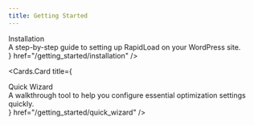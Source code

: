 ```yaml
---
title: Getting Started
--- 
```



<style jsx global>{`
  .cards-container{
    display: flex;
    flex-direction: column;
  }

  .card-body .card-title{
    font-size: 18px;
    line-height: 1.2;
    font-weight: 600;
  }

  .card-body .card-description{
    font-size: 14px;
    line-height: 1.2;
    font-weight: 400;
    margin-top: 10px;
  }
`}</style>
 
<Cards className="cards-container">
  <Cards.Card
    title={
      <div className="card-body">
        <div className="card-title">
          Installation
        </div>
        <div className="card-description">
          A step-by-step guide to setting up RapidLoad on your WordPress site.
        </div>
      </div>
    }
    href="/getting_started/installation"
  />

  <Cards.Card
    title={
      <div className="card-body">
        <div className="card-title">
          Quick Wizard
        </div>
        <div className="card-description">
          A walkthrough tool to help you configure essential optimization settings quickly.
        </div>
      </div>
    }
    href="/getting_started/quick_wizard"
  />
</Cards>